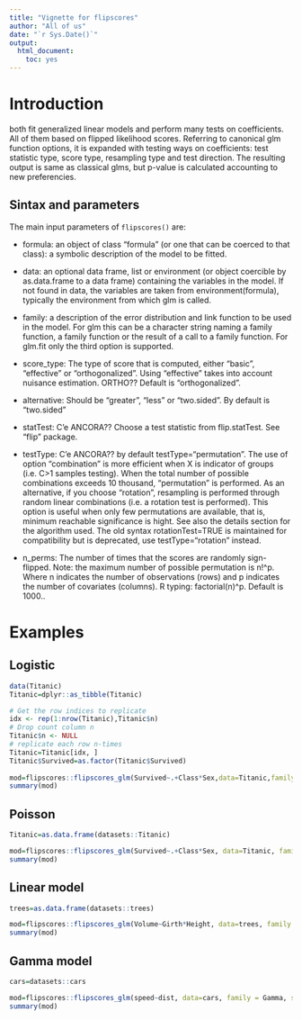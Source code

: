 ---
title: "Vignette for flipscores"
author: "All of us"
date: "`r Sys.Date()`"
output: 
  html_document: 
    toc: yes
---

# Introduction

both fit generalized linear models and perform many tests on coefficients.
All of them based on flipped likelihood scores. Referring to canonical glm function options,
it is expanded with testing ways on coefficients: test statistic type, score type,
resampling type and test direction. The resulting output is same as classical glms,
but p-value is calculated accounting to new preferencies.

## Sintax and parameters

The main input parameters of `flipscores()` are:   

- formula: an object of class "formula" (or one that can be coerced to that class): a symbolic description of the model to be fitted.
- data: an optional data frame, list or environment (or object coercible by as.data.frame to a data frame)
containing the variables in the model. If not found in data, the variables are taken from environment(formula),
typically the environment from which glm is called.
- family: a description of the error distribution and link function to be used in the model.
For glm this can be a character string naming a family function, a family function or the result of a call to a family function.
For glm.fit only the third option is supported.
- score_type: The type of score that is computed, either "basic", "effective" or "orthogonalized". Using "effective" takes into account nuisance estimation. ORTHO?? Default is "orthogonalized".
- alternative: Should be "greater", "less" or "two.sided". By default is "two.sided"

- statTest: C'e ANCORA?? Choose a test statistic from flip.statTest. See "flip" package.
- testType: C'e ANCORA?? by default testType="permutation". The use of option "combination" is more efficient when
X is indicator of groups (i.e. C>1 samples testing). When the total number of possible combinations exceeds 10 thousand,
"permutation" is performed. As an alternative, if you choose "rotation", resampling is performed through random linear
combinations (i.e. a rotation test is performed). This option is useful when only few permutations are available, that is,
minimum reachable significance is hight. See also the details section for the algorithm used. The old syntax rotationTest=TRUE
is maintained for compatibility but is deprecated, use testType="rotation" instead.

- n_perms: The number of times that the scores are randomly sign-flipped. Note: the maximum number of possible permutation is n!^p.
Where n indicates the number of observations (rows) and p indicates the number of
covariates (columns). R typing: factorial(n)^p. Default is 1000..

# Examples

## Logistic 
 
```{r}

data(Titanic)
Titanic=dplyr::as_tibble(Titanic)

# Get the row indices to replicate
idx <- rep(1:nrow(Titanic),Titanic$n)
# Drop count column n
Titanic$n <- NULL
# replicate each row n-times
Titanic=Titanic[idx, ]
Titanic$Survived=as.factor(Titanic$Survived)
  
mod=flipscores::flipscores_glm(Survived~.+Class*Sex,data=Titanic,family = binomial,score_type = "basic")
summary(mod)
```

## Poisson 
 
```{r}

Titanic=as.data.frame(datasets::Titanic)

mod=flipscores::flipscores_glm(Survived~.+Class*Sex, data=Titanic, family = poisson, score_type = "basic")
summary(mod)
```

## Linear model 
 
```{r}

trees=as.data.frame(datasets::trees)

mod=flipscores::flipscores_glm(Volume~Girth*Height, data=trees, family = gaussian, score_type = "basic")
summary(mod)
```

## Gamma model 
 
```{r}

cars=datasets::cars

mod=flipscores::flipscores_glm(speed~dist, data=cars, family = Gamma, score_type = "ortho")
summary(mod)
```
